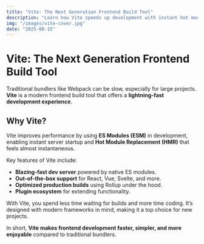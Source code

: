 ```yaml
---
title: "Vite: The Next Generation Frontend Build Tool"
description: "Learn how Vite speeds up development with instant hot module replacement, fast builds, and an optimized dev experience."
img: "/images/vite-cover.jpg"
date: "2025-08-15"
---
```


# Vite: The Next Generation Frontend Build Tool

Traditional bundlers like Webpack can be slow, especially for large projects. **Vite** is a modern frontend build tool that offers a **lightning-fast development experience**.

## Why Vite?

Vite improves performance by using **ES Modules (ESM)** in development, enabling instant server startup and **Hot Module Replacement (HMR)** that feels almost instantaneous.

Key features of Vite include:

- **Blazing-fast dev server** powered by native ES modules.
- **Out-of-the-box support** for React, Vue, Svelte, and more.
- **Optimized production builds** using Rollup under the hood.
- **Plugin ecosystem** for extending functionality.

With Vite, you spend less time waiting for builds and more time coding. It’s designed with modern frameworks in mind, making it a top choice for new projects.

In short, **Vite makes frontend development faster, simpler, and more enjoyable** compared to traditional bundlers.
